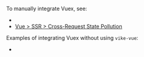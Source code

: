 
<CommunityNote tool="vuex" url="https://vuex.vuejs.org" hasExtension={false} />

To manually integrate Vuex, see:
- <Link href="/stores#ssr" doNotInferSectionTitle />
- [Vue > SSR > Cross-Request State Pollution](https://vuejs.org/guide/scaling-up/ssr.html#cross-request-state-pollution)

Examples of integrating Vuex without using <Link href="/vike-vue">`vike-vue`</Link>:
 - <Example timestamp="2023.10" repo="brillout/vike-with-vuex" />
